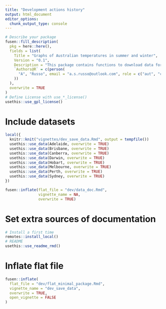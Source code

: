 ```yaml
---
title: "Development actions history"
output: html_document
editor_options: 
  chunk_output_type: console
---
```


```r
# Describe your package
fusen::fill_description(
  pkg = here::here(),
  fields = list(
    Title = "Graphs of Australian temperatures in summer and winter",
    Version = "0.1",
    Description = "This package contains functions to download data for Australian weather stations and to graph their maximum and minimum daily temperatures in summer and winter.",
    `Authors@R` = c(person(
      "A", "Russo", email = "a.s.russo@outlook.com", role = c("aut", "cre")
    ))
  ),
  overwrite = TRUE
)
# Define License with use_*_license()
usethis::use_gpl_license()
```

# Include datasets

```r
local({
  knitr::knit("vignettes/dev_save_data.Rmd", output = tempfile())
  usethis::use_data(Adelaide, overwrite = TRUE)
  usethis::use_data(Brisbane, overwrite = TRUE)
  usethis::use_data(Canberra, overwrite = TRUE)
  usethis::use_data(Darwin, overwrite = TRUE)
  usethis::use_data(Hobart, overwrite = TRUE)
  usethis::use_data(Melbourne, overwrite = TRUE)
  usethis::use_data(Perth, overwrite = TRUE)
  usethis::use_data(Sydney, overwrite = TRUE)
})
```

```r
fusen::inflate(flat_file = "dev/data_doc.Rmd",
               vignette_name = NA,
               overwrite = TRUE)
```

# Set extra sources of documentation

```r
# Install a first time
remotes::install_local()
# README
usethis::use_readme_rmd()
```

# Inflate flat file

```r
fusen::inflate(
  flat_file = "dev/flat_minimal_package.Rmd",
  vignette_name = "dev_save_data",
  overwrite = TRUE,
  open_vignette = FALSE
)
```